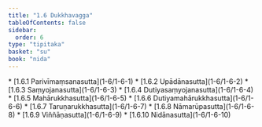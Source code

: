 ```yaml
---
title: "1.6 Dukkhavagga"
tableOfContents: false
sidebar:
  order: 6
type: "tipitaka"
basket: "su"
book: "nida"
---
```



<DynamicBreadcrumb />



<TableOfContents book="nida" section="1.6">
* [1.6.1 Parivīmaṃsanasutta](1-6/1-6-1)
* [1.6.2 Upādānasutta](1-6/1-6-2)
* [1.6.3 Saṃyojanasutta](1-6/1-6-3)
* [1.6.4 Dutiyasaṃyojanasutta](1-6/1-6-4)
* [1.6.5 Mahārukkhasutta](1-6/1-6-5)
* [1.6.6 Dutiyamahārukkhasutta](1-6/1-6-6)
* [1.6.7 Taruṇarukkhasutta](1-6/1-6-7)
* [1.6.8 Nāmarūpasutta](1-6/1-6-8)
* [1.6.9 Viññāṇasutta](1-6/1-6-9)
* [1.6.10 Nidānasutta](1-6/1-6-10)
</TableOfContents>